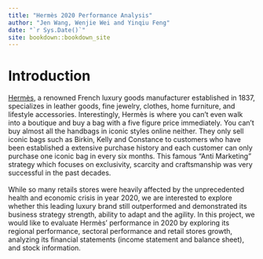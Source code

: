 ```yaml
--- 
title: "Hermès 2020 Performance Analysis"
author: "Jen Wang, Wenjie Wei and Yinqiu Feng"
date: "`r Sys.Date()`"
site: bookdown::bookdown_site
---
```


# Introduction

[Hermès](https://www.hermes.com/us/en/), a renowned French luxury goods manufacturer established in 1837, specializes in leather goods, fine jewelry, clothes, home furniture, and lifestyle accessories. Interestingly, Hermès is where you can't even walk into a boutique and buy a bag with a five figure price immediately. You can't buy almost all the handbags in iconic styles online neither. They only sell iconic bags such as Birkin, Kelly and Constance to customers who have been established a extensive purchase history and each customer can only purchase one iconic bag in every six months. This famous “Anti Marketing” strategy which focuses on exclusivity, scarcity and craftsmanship was very successful in the past decades. <br><br>
While so many retails stores were heavily affected by the unprecedented health and economic crisis in year 2020, we are interested to explore whether this leading luxury brand still outperformed and demonstrated its business strategy strength, ability to adapt and the agility. In this project, we would like to evaluate Hermès’ performance in 2020 by exploring its regional performance, sectoral performance and retail stores growth,  analyzing its financial statements (income statement and balance sheet), and stock information.

